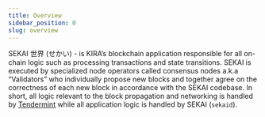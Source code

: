 ```yaml
---
title: Overview
sidebar_position: 0
slug: overview
---
```





SEKAI 世界 (せかい) - is KIRA’s blockchain application responsible for all on-chain logic such as processing transactions and state transitions. SEKAI is executed by specialized node operators called consensus nodes a.k.a “Validators” who individually propose new blocks and together agree on the correctness of each new block in accordance with the SEKAI codebase. In short, all logic relevant to the block propagation and networking is handled by [Tendermint](https://tendermint.com/) while all application logic is handled by SEKAI (`sekaid`). 


